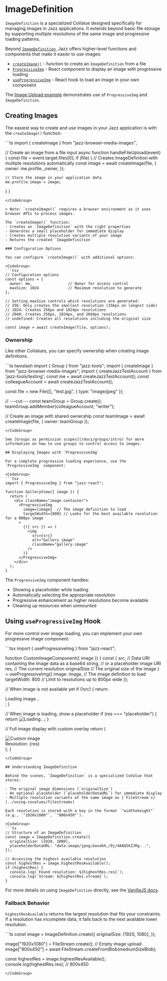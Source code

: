 

# ImageDefinition

`ImageDefinition` is a specialized CoValue designed specifically for managing images in Jazz applications. It extends beyond basic file storage by supporting multiple resolutions of the same image and progressive loading patterns.

Beyond [`ImageDefinition`](#understanding-imagedefinition), Jazz offers higher-level functions and components that make it easier to use images:
- [`createImage()`](#creating-images) - function to create an `ImageDefinition` from a file
- [`ProgressiveImg`](#displaying-images-with-progressiveimg) - React component to display an image with progressive loading
- [`useProgressiveImg`](#using-useprogressiveimg-hook) - React hook to load an image in your own component

The [Image Upload example](https://github.com/gardencmp/jazz/tree/main/examples/image-upload) demonstrates use of `ProgressiveImg` and `ImageDefinition`.

## Creating Images

The easiest way to create and use images in your Jazz application is with the `createImage()` function:

<CodeGroup>
```ts
import { createImage } from "jazz-browser-media-images";

// Create an image from a file input
async function handleFileUpload(event) {
  const file = event.target.files[0];
  if (file) {
    // Creates ImageDefinition with multiple resolutions automatically
    const image = await createImage(file, {
      owner: me.profile._owner,
    });
    
    // Store the image in your application data
    me.profile.image = image;
  }
}
```
</CodeGroup>

> Note: `createImage()` requires a browser environment as it uses browser APIs to process images.

The `createImage()` function:
- Creates an `ImageDefinition` with the right properties
- Generates a small placeholder for immediate display
- Creates multiple resolution variants of your image
- Returns the created `ImageDefinition`

### Configuration Options

You can configure `createImage()` with additional options:

<CodeGroup>
```tsx
// Configuration options
const options = {
  owner: me,                // Owner for access control
  maxSize: 1024             // Maximum resolution to generate
};

// Setting maxSize controls which resolutions are generated:
// 256: Only creates the smallest resolution (256px on longest side)
// 1024: Creates 256px and 1024px resolutions
// 2048: Creates 256px, 1024px, and 2048px resolutions
// undefined: Creates all resolutions including the original size

const image = await createImage(file, options);
```
</CodeGroup>

### Ownership

Like other CoValues, you can specify ownership when creating image definitions.

<CodeGroup>
```ts twoslash
import { Group } from "jazz-tools";
import { createImage } from "jazz-browser-media-images";
import { createJazzTestAccount } from 'jazz-tools/testing';
const me = await createJazzTestAccount();
const colleagueAccount = await createJazzTestAccount();

const file = new File([], "test.jpg", { type: "image/jpeg" });

// ---cut---
const teamGroup = Group.create();
teamGroup.addMember(colleagueAccount, "writer");

// Create an image with shared ownership
const teamImage = await createImage(file, { owner: teamGroup });
```
</CodeGroup>

See [Groups as permission scopes](/docs/groups/intro) for more information on how to use groups to control access to images.

## Displaying Images with `ProgressiveImg`

For a complete progressive loading experience, use the `ProgressiveImg` component:

<CodeGroup>
```tsx
import { ProgressiveImg } from "jazz-react";

function GalleryView({ image }) {
  return (
    <div className="image-container">
      <ProgressiveImg
        image={image}  // The image definition to load
        targetWidth={800} // Looks for the best available resolution for a 800px image
      >
        {({ src }) => (
          <img 
            src={src} 
            alt="Gallery image" 
            className="gallery-image"
          />
        )}
      </ProgressiveImg>
    </div>
  );
}
```
</CodeGroup>

The `ProgressiveImg` component handles:
- Showing a placeholder while loading
- Automatically selecting the appropriate resolution
- Progressive enhancement as higher resolutions become available
- Cleaning up resources when unmounted

## Using `useProgressiveImg` Hook

For more control over image loading, you can implement your own progressive image component:

<CodeGroup>
```tsx
import { useProgressiveImg } from "jazz-react";

function CustomImageComponent({ image }) {
  const {
    src,         // Data URI containing the image data as a base64 string,
                 // or a placeholder image URI
    res,         // The current resolution
    originalSize // The original size of the image
  } = useProgressiveImg({
    image: image,  // The image definition to load
    targetWidth: 800  // Limit to resolutions up to 800px wide
  });

  // When image is not available yet
  if (!src) {
    return <div className="image-loading-fallback">Loading image...</div>;
  }
  
  // When image is loading, show a placeholder
  if (res === "placeholder") {
    return <img src={src} alt="Loading..." className="blur-effect" />;
  }

  // Full image display with custom overlay
  return (
    <div className="custom-image-wrapper">
      <img 
        src={src} 
        alt="Custom image" 
        className="custom-image"
      />
      <div className="image-overlay">
        <span className="image-caption">Resolution: {res}</span>
      </div>
    </div>
  );
}
```
</CodeGroup>

## Understanding ImageDefinition

Behind the scenes, `ImageDefinition` is a specialized CoValue that stores:

- The original image dimensions (`originalSize`)
- An optional placeholder (`placeholderDataURL`) for immediate display
- Multiple resolution variants of the same image as [`FileStream`s](../using-covalues/filestreams)

Each resolution is stored with a key in the format `"widthxheight"` (e.g., `"1920x1080"`, `"800x450"`).

<CodeGroup>
```ts
// Structure of an ImageDefinition
const image = ImageDefinition.create({
  originalSize: [1920, 1080],
  placeholderDataURL: "data:image/jpeg;base64,/9j/4AAQSkZJRg...",
});

// Accessing the highest available resolution
const highestRes = image.highestResAvailable();
if (highestRes) {
  console.log(`Found resolution: ${highestRes.res}`);
  console.log(`Stream: ${highestRes.stream}`);
}
```
</CodeGroup>

For more details on using `ImageDefinition` directly, see the [VanillaJS docs](/docs/vanilla/using-covalues/imagedef).

### Fallback Behavior

`highestResAvailable` returns the largest resolution that fits your constraints. If a resolution has incomplete data, it falls back to the next available lower resolution.

<CodeGroup>
```ts
const image = ImageDefinition.create({
  originalSize: [1920, 1080],
});

image["1920x1080"] = FileStream.create(); // Empty image upload
image["800x450"] = await FileStream.createFromBlob(mediumSizeBlob);

const highestRes = image.highestResAvailable();
console.log(highestRes.res); // 800x450
```
</CodeGroup>
